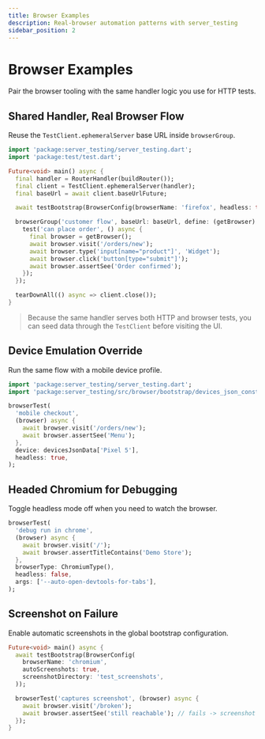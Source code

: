 ```yaml
---
title: Browser Examples
description: Real-browser automation patterns with server_testing
sidebar_position: 2
---
```


# Browser Examples

Pair the browser tooling with the same handler logic you use for HTTP tests.

## Shared Handler, Real Browser Flow

Reuse the `TestClient.ephemeralServer` base URL inside `browserGroup`.

```dart
import 'package:server_testing/server_testing.dart';
import 'package:test/test.dart';

Future<void> main() async {
  final handler = RouterHandler(buildRouter());
  final client = TestClient.ephemeralServer(handler);
  final baseUrl = await client.baseUrlFuture;

  await testBootstrap(BrowserConfig(browserName: 'firefox', headless: true));

  browserGroup('customer flow', baseUrl: baseUrl, define: (getBrowser) {
    test('can place order', () async {
      final browser = getBrowser();
      await browser.visit('/orders/new');
      await browser.type('input[name="product"]', 'Widget');
      await browser.click('button[type="submit"]');
      await browser.assertSee('Order confirmed');
    });
  });

  tearDownAll(() async => client.close());
}
```

> Because the same handler serves both HTTP and browser tests, you can seed data through the `TestClient` before visiting the UI.

## Device Emulation Override

Run the same flow with a mobile device profile.

```dart
import 'package:server_testing/server_testing.dart';
import 'package:server_testing/src/browser/bootstrap/devices_json_const.dart';

browserTest(
  'mobile checkout',
  (browser) async {
    await browser.visit('/orders/new');
    await browser.assertSee('Menu');
  },
  device: devicesJsonData['Pixel 5'],
  headless: true,
);
```

## Headed Chromium for Debugging

Toggle headless mode off when you need to watch the browser.

```dart
browserTest(
  'debug run in chrome',
  (browser) async {
    await browser.visit('/');
    await browser.assertTitleContains('Demo Store');
  },
  browserType: ChromiumType(),
  headless: false,
  args: ['--auto-open-devtools-for-tabs'],
);
```

## Screenshot on Failure

Enable automatic screenshots in the global bootstrap configuration.

```dart
Future<void> main() async {
  await testBootstrap(BrowserConfig(
    browserName: 'chromium',
    autoScreenshots: true,
    screenshotDirectory: 'test_screenshots',
  ));

  browserTest('captures screenshot', (browser) async {
    await browser.visit('/broken');
    await browser.assertSee('still reachable'); // fails -> screenshot saved
  });
}
```
